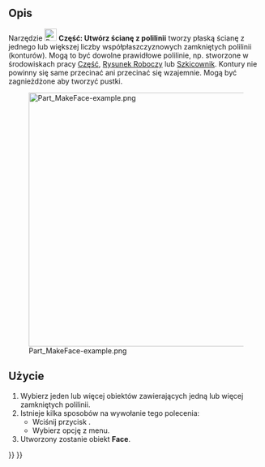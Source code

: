 <languages/>

{{Docnav/pl
|[[Part_Chamfer/pl|Sfazowanie]]
|[[Part_RuledSurface/pl|Powierzchnia prostokreślna]]
|[[Part_Workbench/pl|środowisko pracy Część]]
|IconL=Part_Chamfer.svg
|IconR=Part_RuledSurface.svg
|IconC=Workbench_Part.svg
}}

{{GuiCommand/pl
|Name=Part MakeFace‏‎
|Name/pl=Część: Utwórz ścianę z polilinii
|MenuLocation=Część → Utwórz ścianę z polilinii
|Workbenches=[[Part_Workbench/pl|Część]]
|Version=0.19
|SeeAlso=[[Part_RuledSurface/pl|Utwórz powierzchnie prostokreślną]]
}}

<span id="Description"></span>
==Opis==

Narzędzie [[Image:Part_MakeFace.svg|24px]] '''Część: Utwórz ścianę z polilinii''' tworzy płaską ścianę z jednego lub większej liczby współpłaszczyznowych zamkniętych polilinii (konturów). Mogą to być dowolne prawidłowe polilinie, np. stworzone w środowiskach pracy [[Part_Workbench/pl|Część]],  [[Draft_Workbench/pl|Rysunek Roboczy]] lub [[Sketcher_Workbench/pl|Szkicownik]]. Kontury nie powinny się same przecinać ani przecinać się wzajemnie. Mogą być zagnieżdżone aby tworzyć pustki.

[[Image:Part_MakeFace-example.png|500px]]

{{Caption|Ściany utworzone z różnych zestawów polilinii.}}

<span id="Usage"></span>
==Użycie==

# Wybierz jeden lub więcej obiektów zawierających jedną lub więcej zamkniętych polilinii.
# Istnieje kilka sposobów na wywołanie tego polecenia:
#* Wciśnij przycisk {{Button|[[Image:Part_MakeFace.svg|16px]] [[Part_MakeFace/pl|Utwórz ścianę z polilinii]]}}.
#* Wybierz opcję {{MenuCommand|Część → [[Image:Part_MakeFace.svg|16px]] Utwórz ścianę z polilinii}} z menu.
# Utworzony zostanie obiekt '''Face'''.


{{Docnav/pl
|[[Part_Chamfer/pl|Sfazowanie]]
|[[Part_RuledSurface/pl|Powierzchnia prostokreślna]]
|[[Part_Workbench/pl|środowisko pracy Część]]
|IconL=Part_Chamfer.svg
|IconR=Part_RuledSurface.svg
|IconC=Workbench_Part.svg
}}

{{Part Tools navi{{#translation:}}}}
{{Userdocnavi{{#translation:}}}}